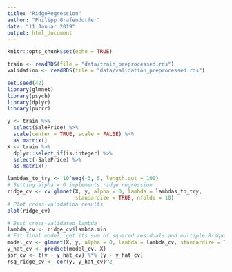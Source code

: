 ```yaml
---
title: "RidgeRegression"
author: "Philipp Grafendorfer"
date: "11 Januar 2019"
output: html_document
---
```


```r
knitr::opts_chunk$set(echo = TRUE)
```

```r
train <- readRDS(file = "data/train_preprocessed.rds")
validation <- readRDS(file = "data/validation_preprocessed.rds")
```

```r
set.seed(42)
library(glmnet)
library(psych)
library(dplyr)
library(purrr)
```

```r
y <- train %>% 
  select(SalePrice) %>% 
  scale(center = TRUE, scale = FALSE) %>% 
  as.matrix()
X <- train %>% 
  dplyr::select_if(is.integer) %>% 
  select(-SalePrice) %>% 
  as.matrix()
```

```r
lambdas_to_try <- 10^seq(-3, 5, length.out = 100)
# Setting alpha = 0 implements ridge regression
ridge_cv <- cv.glmnet(X, y, alpha = 0, lambda = lambdas_to_try,
                      standardize = TRUE, nfolds = 10)
# Plot cross-validation results
plot(ridge_cv)
```

```r
# Best cross-validated lambda
lambda_cv <- ridge_cv$lambda.min
# Fit final model, get its sum of squared residuals and multiple R-squared
model_cv <- glmnet(X, y, alpha = 0, lambda = lambda_cv, standardize = TRUE)
y_hat_cv <- predict(model_cv, X)
ssr_cv <- t(y - y_hat_cv) %*% (y - y_hat_cv)
rsq_ridge_cv <- cor(y, y_hat_cv)^2
```

